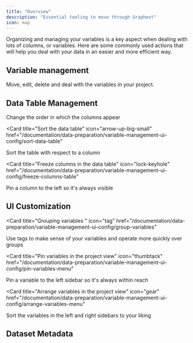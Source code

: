 ```yaml
---
title: "Overview"
description: "Essential tooling to move through Graphext"
icon: map
---
```


Organizing and managing your variables is a key aspect when dealing with lots of columns, or
variables. Here are some commonly used actions that will help you deal with your data in an
easier and more efficient way.

## Variable management

Move, edit, delete and deal with the variables in your project.

<CardGroup cols={3}>
<Card
  title="Hide a variable"
  icon="eye-slash"
  href="/documentation/data-preparation/variable-management-ui-config/hide-variable"
/>

<Card
  title="Rename a variable"
  icon="input-text"
  href="/documentation/data-preparation/variable-management-ui-config/change-variable-name"
/>

<Card
  title="Add a variable description"
  icon="file-signature"
  href="/documentation/data-preparation/variable-management-ui-config/add-variable-description"
/>

<Card
  title="Delete a variable"
  icon="trash-can"
  href="/documentation/data-preparation/variable-management-ui-config/delete-variable"
/>

<Card
  title="Rename a segment"
  icon="diagram-previous"
  href="/documentation/data-preparation/variable-management-ui-config/rename-segments"
/>

<Card
  title="Specifying order in a categorical variable"
  icon="arrow-down-1-9"
  href="/documentation/data-preparation/variable-management-ui-config/specify-order-in-column"
/>

</CardGroup>

## Data Table Management

<CardGroup cols={3}>
<Card
  title="Arrange columns in the data table"
  icon="table-columns"
  href="/documentation/data-preparation/variable-management-ui-config/arrange-columns-data-table"
>Change the order in which the columns appear</Card>

<Card
  title="Sort the data table"
  icon="arrow-up-big-small"
  href="/documentation/data-preparation/variable-management-ui-config/sort-data-table"
>
  Sort the table with respect to a column
</Card>

<Card
  title="Freeze columns in the data table"
  icon="lock-keyhole"
  href="/documentation/data-preparation/variable-management-ui-config/freeze-columns-table"
>
  Pin a column to the left so it's always visible
</Card>
  
</CardGroup>

## UI Customization

<CardGroup cols={3}>

<Card
  title="Grouping variables "
  icon="tag"
  href="/documentation/data-preparation/variable-management-ui-config/group-variables"
>
  Use tags to make sense of your variables and operate more quickly over groups
</Card>

<Card
  title="Pin variables in the project view"
  icon="thumbtack"
  href="/documentation/data-preparation/variable-management-ui-config/pin-variables-menu"
>
  Pin a variable to the left sidebar so it's always within reach
</Card>

<Card
  title="Arrange variables in the project view"
  icon="gear"
  href="/documentation/data-preparation/variable-management-ui-config/arrange-variables-menu"
>
  Sort the variables in the left and right sidebars to your liking
</Card>

</CardGroup>

## Dataset Metadata

<Card
  title="Add dataset metadata"
  icon="subtitles"
  href="/documentation/data-preparation/variable-management-ui-config/add-dataset-description"
/>
